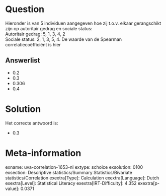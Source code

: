Question
========

Hieronder is van 5 individuen aangegeven hoe zij t.o.v. elkaar
gerangschikt zijn op autoritair gedrag en sociale status:\
Autoritair gedrag: 5, 1, 3, 4, 2\
Sociale status: 2, 1, 3, 5, 4. De waarde van de Spearman
correlatiecoëfficiënt is hier

Answerlist
----------

* 0.2
* 0.3
* 0.306
* 0.4

Solution
========

Het correcte antwoord is: 

* 0.3

Meta-information
================
exname: uva-correlation-1653-nl
extype: schoice
exsolution: 0100
exsection: Descriptive statistics/Summary Statistics/Bivariate statistics/Correlation
exextra[Type]: Calculation
exextra[Language]: Dutch
exextra[Level]: Statistical Literacy
exextra[IRT-Difficulty]: 4.352
exextra[p-value]: 0.0371
